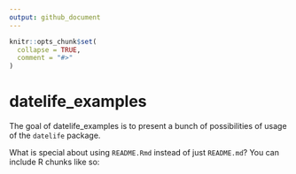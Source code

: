 ```yaml
---
output: github_document
---
```


<!-- README.md is generated from README.Rmd. Please edit that file -->

```r
knitr::opts_chunk$set(
  collapse = TRUE,
  comment = "#>"
)
```
# datelife_examples

The goal of datelife_examples is to present a bunch of possibilities of usage of the `datelife` package.

What is special about using `README.Rmd` instead of just `README.md`? You can include R chunks like so:

```r

```

